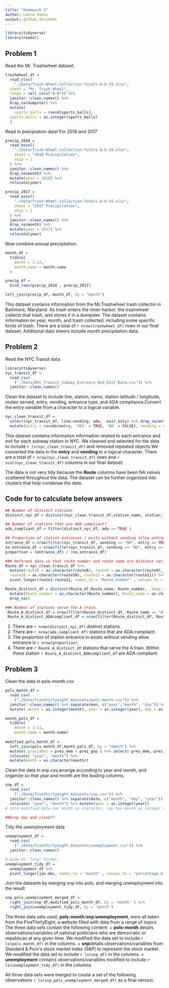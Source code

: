 ```yaml
---
title: "Homework 2"
author: Laura Gomez
output: github_document
---
```



```r
library(tidyverse)
library(readxl)

```

## Problem 1

Read the Mr. Trashwheel dataset.

```r
trashwheel_df =
  read_xlsx(
    "./Data/Trash-Wheel-Collection-Totals-8-6-19.xlsx",
  sheet = "Mr. Trash Wheel",
  range = cell_cols("A:N")) %>%
  janitor::clean_names() %>%
  drop_na(dumpster) %>%
  mutate(
    sports_balls = round(sports_balls), 
  sports_balls = as.integer(sports_balls)
  )
```

Read in precipiation data! For 2018 and 2017

```r
precip_2018 =
  read_excel(
    "./data/Trash-Wheel-Collection-Totals-8-6-19.xlsx", 
    sheet = "2018 Precipitation",
    skip = 1
  ) %>%
  janitor::clean_names() %>%
  drop_na(month) %>%
  mutate(year = 2018) %>%
  relocate(year)

precip_2017 =
  read_excel(
    "./data/Trash-Wheel-Collection-Totals-8-6-19.xlsx", 
    sheet = "2017 Precipitation",
    skip = 1
  ) %>%
  janitor::clean_names() %>%
  drop_na(month) %>%
  mutate(year = 2017) %>%
  relocate(year)
```

Now combine annual precipitation. 

```r
month_df =
  tibble(
    month = 1:12,
    month_name = month.name
  )

precip_df =
  bind_rows(precip_2018 , precip_2017)

left_join(precip_df, month_df, by = "month")
```

This dataset contains information from the Mr.Trashwheel trash collector in Baltimore, Maryland. As trash enters the inner harbor, the trashwheel collects that trash, and stores it in a dumpster. The dataset contains information on year, month, and trash collected, including some specific kinds of trash. There are a total of `r nrow(trashwheel_df)` rows in our final dataset. Additional data sheers include month precipitation data. 

## Problem 2

Read the NYC Transit data. 

```r
library(tidyverse)
nyc_transit_df = 
  read_csv(
    ("./Data/NYC_Transit_Subway_Entrance_And_Exit_Data.csv")) %>%
  janitor::clean_names() 
```
Clean the dataset to include line, station, name, station latitude / longitude, routes served, entry, vending, entrance type, and ADA compliance.Convert the entry variable from a character to a logical variable. 

```r
nyc_clean_transit_df = 
  select(nyc_transit_df, line:vending, ada, -exit_only) %>% drop_na(entry) %>% drop_na(vending) %>%
  mutate(entry = recode(entry, 'YES' = TRUE, 'NO' = FALSE), vending = recode(vending, 'YES' = TRUE, 'NO' =   FALSE))
```

This dataset contains information information related to each entrance and exit for each subway station in NYC. We cleaned and selected for the data to include `r ls(nyc_clean_transit_df)` and removed repeated objects.We converted the data in the **entry** and **vending** to a logical character. There are a total of `r nrow(nyc_clean_transit_df)` rows and `r ncol(nyc_clean_transit_df)` columns in our final dataset. 

The data is not very tidy because the **Route** columns have been NA values scattered throughout the data. The dataset can be further organized into clusters that help condense the data. 

## Code for to calculate below answers
```r
## Number of distinct stations
distinct_nyc_df = distinct(nyc_clean_transit_df,station_name, station_latitude, .keep_all = TRUE)

## Number of stations that are ADA compliant?
ada_compliant_df = filter(distinct_nyc_df, ada == TRUE )

## Proportion of station entrances / exits without vending allow entrance?
entrance_df = nrow(filter(nyc_transit_df, vending == "NO", entry == TRUE))
no_entrance_df = nrow(filter(nyc_transit_df, vending == "NO", entry == FALSE))
proportion = (entrance_df) / (no_entrance_df)

### Reformat data so that route number and route name are distinct variables
Route_df = nyc_clean_transit_df %>% 
  mutate(route8 = as.character(route8), route9 = as.character(route9),
  route10 = as.character(route10), route11 = as.character(route11)) %>% 
  pivot_longer(route1:route11, names_to = "Route_number" , values_to = "Route_name")

Route_distinct_df = distinct(Route_df,Route_name, Route_number, .keep_all = TRUE ) %>%
  mutate(Route_number = as.character(Route_number), Route_name = as.character(Route_name))  %>%
  drop_na()

### Number of stations serve the A train.
 Route_A_distinct_df = nrow(filter(Route_distinct_df, Route_name == "A"))
 Route_A_distinct_ADAcompliant_df = nrow(filter(Route_distinct_df, Route_name == "A", ada == TRUE))
```
1. There are `r nrow(distinct_nyc_df)` distinct stations. 
2. There are `r nrow(ada_compliant_df)` stations that are ADA compliant.
3. The proportion of station entrance to exists without vending allow entrance is `r nrow(proportion)`. 
4. There are `r Route_A_distinct_df` stations that serve the A train. Within these station `r Route_A_distinct_ADAcompliant_df` are ADA compliant. 

## Problem 3

Clean the data in pols-month.csv

```r
pols_month_df = 
  read_csv(
    ("./Data/fivethirtyeight_datasets/pols-month.csv")) %>%
  janitor::clean_names() %>% separate(mon, c("year","month", "day")) %>%
  mutate( month = as.integer(month), year = as.integer(year), day = as.integer(day) )

month_pols_df =
  tibble(
    month = 1:12,
    month_name = month.name)
  
modified_pols_month_df =
  left_join(pols_month_df,month_pols_df, by = "month") %>%
  mutate( president = prez_dem + prez_gop ) %>% select(-prez_dem,-prez_gop, -day) %>% 
  relocate( "year", "month") %>% 
  mutate(month = as.character(month))
```

Clean the data in snp.csv,arrange according to year and month, and organize so that year and month are the leading columns.
```r
snp_df = 
  read_csv(
    ("./Data/fivethirtyeight_datasets/snp.csv")) %>%
  janitor::clean_names() %>% separate(date, c("month", "day", "year")) %>% 
  relocate( "year", "month") %>% mutate(year = as.integer(year))
# note modified data has month as character, snp has month as integer and unemployment has as character

##Drop day and close??
```
Tidy the unemployment data
```r
unemployment_df = 
  read_csv(
    ("./Data/fivethirtyeight_datasets/unemployment.csv")) %>%
  janitor::clean_names()

# Wide to "long" format:
unemployment_tidy_df =
  unemployment_df %>%
  pivot_longer(jan:dec, names_to = "month" , values_to = "percentage of unemployment") 
```
Join the datasets by merging snp into pols, and merging unemployment into the result

```r
snp_pols_unemployment_merged_df = 
  right_join(snp_df,modified_pols_month_df, by = 'month' ) %>%
  right_join(unemployment_tidy_df, by = 'month') 
```

The three data sets used, **pols-month**/**snp**/**unemployment**, were all taken from the FiveThirtyEight, a website filled with data from a range of topics. The three data sets contain the following content:
  + **pols-month** details observations/variables of national politicians who are democratic or republican at any given time. We modified the data set to include `r ls(pols_month_df)` in the columns. 
  + **snp**details observations/variables from Standard & Poor’s stock market index (S&P) to represent the stock market. We modified the data set to include `r ls(snp_df)` in the columns. 
  + **unemployment** contains observations/variables modified to include `r ls(unemployment_tidy_df)` in the columns.

All three data sets were merged to create a set of the following observations `r ls(snp_pols_unemployment_merged_df)` as a final version. 



